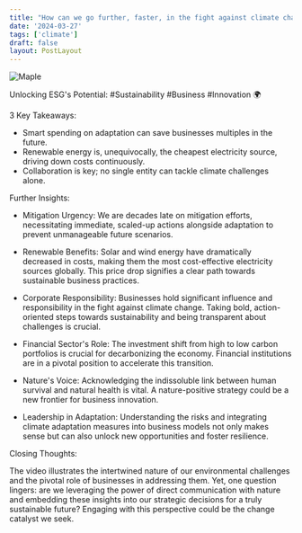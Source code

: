 ```yaml
---
title: "How can we go further, faster, in the fight against climate change?"
date: '2024-03-27'
tags: ['climate']
draft: false
layout: PostLayout
---
```


<div className="flex justify-center">
  <div className="my-1 w-full px-2 xl:my-1 xl:w-1/2 xl:px-2">
    <img src="https://img.youtube.com/vi/4367GF6vi0Y/0.jpg" alt="Maple" className="mx-auto h-58 w-auto" />
  </div>
</div>

Unlocking ESG's Potential: #Sustainability #Business #Innovation 🌍

3 Key Takeaways:

- Smart spending on adaptation can save businesses multiples in the future.
- Renewable energy is, unequivocally, the cheapest electricity source, driving down costs continuously.
- Collaboration is key; no single entity can tackle climate challenges alone.

Further Insights:

- Mitigation Urgency: We are decades late on mitigation efforts, necessitating immediate, scaled-up actions alongside adaptation to prevent unmanageable future scenarios.

- Renewable Benefits: Solar and wind energy have dramatically decreased in costs, making them the most cost-effective electricity sources globally. This price drop signifies a clear path towards sustainable business practices.

- Corporate Responsibility: Businesses hold significant influence and responsibility in the fight against climate change. Taking bold, action-oriented steps towards sustainability and being transparent about challenges is crucial.

- Financial Sector's Role: The investment shift from high to low carbon portfolios is crucial for decarbonizing the economy. Financial institutions are in a pivotal position to accelerate this transition.

- Nature's Voice: Acknowledging the indissoluble link between human survival and natural health is vital. A nature-positive strategy could be a new frontier for business innovation.

- Leadership in Adaptation: Understanding the risks and integrating climate adaptation measures into business models not only makes sense but can also unlock new opportunities and foster resilience.

Closing Thoughts:

The video illustrates the intertwined nature of our environmental challenges and the pivotal role of businesses in addressing them. Yet, one question lingers: are we leveraging the power of direct communication with nature and embedding these insights into our strategic decisions for a truly sustainable future? Engaging with this perspective could be the change catalyst we seek.
